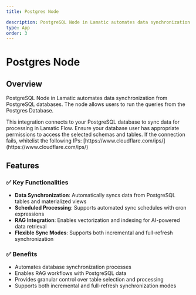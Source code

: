 ```yaml
---
title: Postgres Node

description: PostgreSQL Node in Lamatic automates data synchronization from PostgreSQL databases.
type: App
order: 3
---
```



# Postgres Node

<NodeOverview slug="postgres-node" type="apps"  />

## Overview

PostgreSQL Node in Lamatic automates data synchronization from PostgreSQL databases. The node allows users to run the queries from the Postgres Database.

<Callout type="info">
  This integration connects to your PostgreSQL database to sync data for
  processing in Lamatic Flow. Ensure your database user has appropriate
  permissions to access the selected schemas and tables. If the connection
  fails, whitelist the following IPs:
  [https://www.cloudflare.com/ips/](https://www.cloudflare.com/ips/)
</Callout>

## Features
### ✅ Key Functionalities

- **Data Synchronization**: Automatically syncs data from PostgreSQL tables and materialized views
- **Scheduled Processing**: Supports automated sync schedules with cron expressions
- **RAG Integration**: Enables vectorization and indexing for AI-powered data retrieval
- **Flexible Sync Modes**: Supports both incremental and full-refresh synchronization

### ✅ Benefits

- Automates database synchronization processes
- Enables RAG workflows with PostgreSQL data
- Provides granular control over table selection and processing
- Supports both incremental and full-refresh synchronization modes